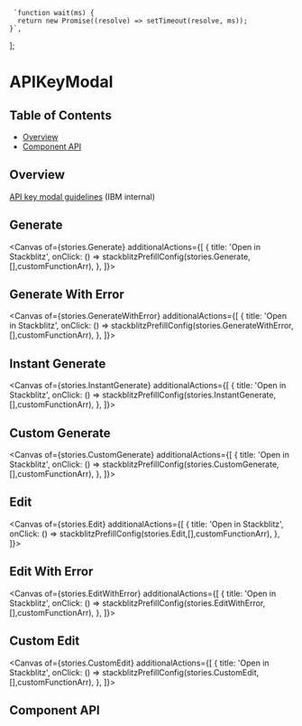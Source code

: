 
     `function wait(ms) {
      return new Promise((resolve) => setTimeout(resolve, ms));
    }`,
];

# APIKeyModal

## Table of Contents

- [Overview](#overview)
- [Component API](#component-api)

## Overview
[API key modal guidelines](https://pages.github.ibm.com/carbon/ibm-products/components/api-key-modal/usage/)
(IBM internal)

## Generate
<Canvas
  of={stories.Generate}
  additionalActions={[
      {
        title: 'Open in Stackblitz',
        onClick: () => stackblitzPrefillConfig(stories.Generate,[],customFunctionArr),
      },
    ]}>
</Canvas>

## Generate With Error

<Canvas
  of={stories.GenerateWithError}
  additionalActions={[
      {
        title: 'Open in Stackblitz',
        onClick: () => stackblitzPrefillConfig(stories.GenerateWithError,[],customFunctionArr),
      },
    ]}>
</Canvas>

## Instant Generate

<Canvas
  of={stories.InstantGenerate}
  additionalActions={[
      {
        title: 'Open in Stackblitz',
        onClick: () => stackblitzPrefillConfig(stories.InstantGenerate,[],customFunctionArr),
      },
    ]}>
</Canvas>

## Custom Generate

<Canvas
  of={stories.CustomGenerate}
  additionalActions={[
      {
        title: 'Open in Stackblitz',
        onClick: () => stackblitzPrefillConfig(stories.CustomGenerate,[],customFunctionArr),
      },
    ]}>
</Canvas>

## Edit

<Canvas
  of={stories.Edit}
  additionalActions={[
      {
        title: 'Open in Stackblitz',
        onClick: () => stackblitzPrefillConfig(stories.Edit,[],customFunctionArr),
      },
    ]}>
</Canvas>

## Edit With Error

<Canvas
  of={stories.EditWithError}
  additionalActions={[
      {
        title: 'Open in Stackblitz',
        onClick: () => stackblitzPrefillConfig(stories.EditWithError,[],customFunctionArr),
      },
    ]}>
</Canvas>

## Custom Edit

<Canvas
  of={stories.CustomEdit}
  additionalActions={[
      {
        title: 'Open in Stackblitz',
        onClick: () => stackblitzPrefillConfig(stories.CustomEdit,[],customFunctionArr),
      },
    ]}>
</Canvas>

## Component API

<Controls />
